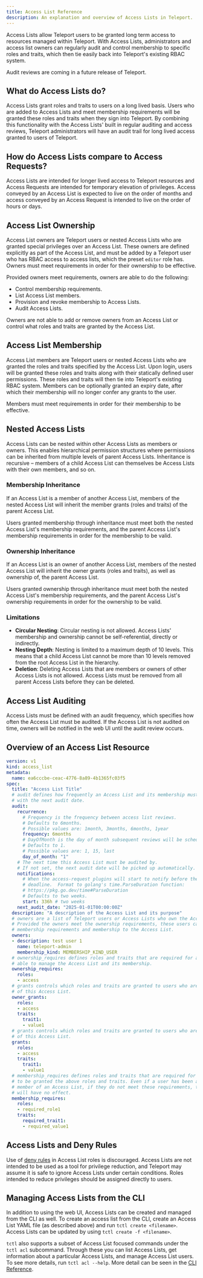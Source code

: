 ```yaml
---
title: Access List Reference
description: An explanation and overview of Access Lists in Teleport.
---
```


Access Lists allow Teleport users to be granted long term access to resources
managed within Teleport. With Access Lists, administrators and access list
owners can regularly audit and control membership to specific roles and
traits, which then tie easily back into Teleport's existing RBAC system.

<Admonition type="tip" title="Audit reviews coming in a future release">
Audit reviews are coming in a future release of Teleport.
</Admonition>

## What do Access Lists do?

Access Lists grant roles and traits to users on a long lived basis. Users who are added
to Access Lists and meet membership requirements will be granted these roles
and traits when they sign into Teleport. By combining this functionality with the Access Lists'
built in regular auditing and access reviews, Teleport administrators will have an audit trail
for long lived access granted to users of Teleport.

## How do Access Lists compare to Access Requests?

Access Lists are intended for longer lived access to Teleport resources and Access Requests
are intended for temporary elevation of privileges. Access conveyed by an Access List is
expected to live on the order of months and access conveyed by an Access Request is intended
to live on the order of hours or days.

## Access List Ownership

Access List owners are Teleport users or nested Access Lists who are granted special privileges over
an Access List. These owners are defined explicitly as part of the Access List, and
must be added by a Teleport user who has RBAC access to access lists, which the preset `editor`
role has. Owners must meet requirements in order for their ownership to be effective.

Provided owners meet requirements, owners are able to do the following:

- Control membership requirements.
- List Access List members.
- Provision and revoke membership to Access Lists.
- Audit Access Lists.

Owners are not able to add or remove owners from an Access List or control what roles
and traits are granted by the Access List.

## Access List Membership

Access List members are Teleport users or nested Access Lists who are granted the roles
and traits specified by the Access List. Upon login, users will be granted these
roles and traits along with their statically defined user permissions. These roles and
traits will then tie into Teleport's existing RBAC system. Members can be optionally
granted an expiry date, after which their membership will no longer confer any
grants to the user.

Members must meet requirements in order for their membership to be effective.

## Nested Access Lists

Access Lists can be nested within other Access Lists as members or owners. This enables
hierarchical permission structures where permissions can be inherited from multiple levels of
parent Access Lists. Inheritance is recursive – members of a child Access List can
themselves be Access Lists with their own members, and so on.

### Membership Inheritance

If an Access List is a member of another Access List, members of the nested Access List will
inherit the member grants (roles and traits) of the parent Access List.

Users granted membership through inheritance must meet both the nested Access List's membership
requirements, and the parent Access List's membership requirements in order for the
membership to be valid.

### Ownership Inheritance

If an Access List is an owner of another Access List, members of the nested Access List will
inherit the owner grants (roles and traits), as well as ownership of, the parent Access List.

Users granted ownership through inheritance must meet both the nested Access List's
membership requirements, and the parent Access List's ownership requirements in order
for the ownership to be valid.

### Limitations

- **Circular Nesting**: Circular nesting is not allowed. Access Lists' membership and
ownership cannot be self-referential, directly or indirectly.
- **Nesting Depth**: Nesting is limited to a maximum depth of 10 levels. This means that
a child Access List cannot be more than 10 levels removed from the root Access List in
the hierarchy.
- **Deletion**: Deleting Access Lists that are members or owners of other Access Lists
is not allowed. Access Lists must be removed from all parent Access Lists before they
can be deleted.

## Access List Auditing

Access Lists must be defined with an audit frequency, which specifies how often the
Access List must be audited. If the Access List is not audited on time, owners will
be notified in the web UI until the audit review occurs.

## Overview of an Access List Resource

```yaml
version: v1
kind: access_list
metadata:
  name: ea6cccbe-ceac-4776-8a89-4b1365fc03f5
spec:
  title: "Access List Title"
  # audit defines how frequently an Access List and its membership must be audited, along
  # with the next audit date.
  audit:
    recurrence:
      # Frequency is the frequency between access list reviews.
      # Defaults to 6months.
      # Possible values are: 1month, 3months, 6months, 1year
      frequency: 6months
      # DayOfMonth is the day of month subsequent reviews will be scheduled on.
      # Defaults to 1.
      # Possible values are: 1, 15, last
      day_of_month: "1"
    # The next time this Access List must be audited by.
    # If not set, the next audit date will be picked up automatically.
    notifications:
      # When the access-request plugins will start to notify before the audit
      # deadline.  Format to golang's time.ParseDuration function:
      # https://pkg.go.dev/time#ParseDuration
      # Defaults to two weeks.
      start: 336h # two weeks
    next_audit_date: "2025-01-01T00:00:00Z"
  description: "A description of the Access List and its purpose"
  # owners are a list of Teleport users or Access Lists who own the Access List.
  # Provided the owners meet the ownership requirements, these users can control
  # membership requirements and membership to the Access List.
  owners:
  - description: test user 1
    name: teleport-admin
    membership_kind: MEMBERSHIP_KIND_USER
  # ownership_requires defines roles and traits that are required for an owner to be
  # able to manage the Access List and its membership.
  ownership_requires:
    roles:
    - access
  # grants controls which roles and traits are granted to users who are owners
  # of this Access List.
  owner_grants:
    roles:
    - access
    traits:
      trait1:
      - value1
  # grants controls which roles and traits are granted to users who are members
  # of this Access List.
  grants:
    roles:
    - access
    traits:
      trait1:
      - value1
  # membership_requires defines roles and traits that are required for a member
  # to be granted the above roles and traits. Even if a user has been added as a
  # member of an Access List, if they do not meet these requirements, the membership
  # will have no effect.
  membership_requires:
    roles:
    - required_role1
    traits:
      required_trait1:
      - required_value1
```

## Access Lists and Deny Rules

Use of [deny rules](./roles.mdx) in Access List roles is discouraged.
Access Lists are not intended to be used as a tool for privilege reduction,
and Teleport may assume it is safe to ignore Access Lists under certain conditions.
Roles intended to reduce privileges should be assigned directly to users.

## Managing Access Lists from the CLI

In addition to using the web UI, Access Lists can be created and managed from the CLI
as well. To create an access list from the CLI, create an Access List YAML file (as described
above) and run `tctl create <filename>`. Access Lists can be updated by using `tctl create -f <filename>`.

`tctl` also supports a subset of Access List focused commands under the `tctl acl` subcommand.
Through these you can list Access Lists, get information about a particular Access Lists, and manage
Access List users. To see more details, run `tctl acl --help`. More detail can be seen in the
[CLI Reference](../cli/cli.mdx).
